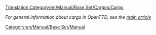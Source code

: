 [[Translation:Category/en/Manual/Base Set/Cargos/Cargo]]

''For general information about cargo in OpenTTD, see the [[en/Manual/Cargo|main article]]''

[[Category:en/Manual/Base Set/Manual]]

